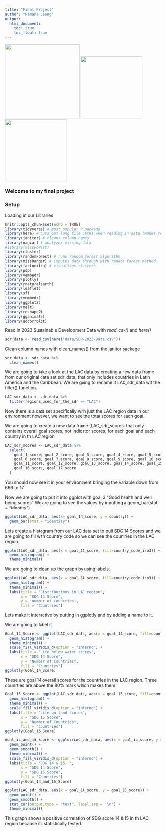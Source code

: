 ```yaml
---
title: "Final Project"
author: "Hamana Leong"
output: 
  html_document:
    toc: true
    toc_float: true
---
```



<img src="`r here::here('logos/SpiceLogo1.png')`" width="240" /> <img src="`r here::here('logos/cifal_logo.png')`" width="200" /> <img src="`r here::here('logos/HAB-50th-transp-web.png')`" width="200" />


### Welcome to my final project


### Setup

Loading in our Libraries

```r
knitr::opts_chunk$set(echo = TRUE)
library(tidyverse) # most popular R package
library(here) # cuts out long file paths when reading in data (makes reproducible)
library(janitor) # cleans column names
library(naniar) # analyzes missing data
#library(missForest)
library(cluster) 
library(randomForest) # runs random forest algorithm
library(missRanger) # imputes data through with random forest method
library(factoextra) # visualizes clusters
library(pdp)
library(vembedr)
library(plotly)
library(rnaturalearth)
library(leaflet)
library(sf)
library(vembedr)
library(ggplot2)
library(melt)
library(reshape2)
library(gganimate)
library(ggcorrplot)
```

Read in 2023 Sustainable Development Data with *read_csv()* and *here()*


```r
sdr_data <- read_csv(here("data/SDR-2023-Data.csv"))
```



Clean column names with clean_names() from the janitor package

```r
sdr_data <- sdr_data %>% 
  clean_names()
```



We are going to take a look at the LAC data by creating a new data frame from our original data set sdr_data, that only includes countries in Latin America and the Caribbean. We are going to rename it LAC_sdr_data wit the filter() function.

```r
LAC_sdr_data <- sdr_data %>%
  filter(regions_used_for_the_sdr == "LAC")
```

Now there is a data set specifically with just the LAC region data in our environment however, we want to see the total scores for each goal.




We are going to create a new data frame (LAC_sdr_scores) that only contains overall goal scores, not indicator scores, for each goal and each country in th LAC region


```r
LAC_sdr_scores <- LAC_sdr_data %>%
  select(
    goal_1_score, goal_2_score, goal_3_score, goal_4_score, goal_5_score,
    goal_6_score, goal_7_score, goal_8_score, goal_9_score, goal_10_score,
    goal_11_score, goal_12_score, goal_13_score, goal_14_score, goal_15_score,
    goal_16_score, goal_17_score
  )
```





You should now see it in your environment bringing the variable down from 666 to 17 


Now we are going to put it into ggplot with goal 3 "Good health and well being scores"
 We are going to see the values by inputting a geom_bar(stat = "identity")

```r
ggplot(LAC_sdr_data, aes(x= goal_14_score, y = country)) +
  geom_bar(stat = "identity")

```





Lets create a histogram from our LAC data set to pull SDG 14 Scores and we are going to fill with country code so we can see the countries in the LAC region.

```r
ggplot(LAC_sdr_data, aes(x = goal_14_score, fill=country_code_iso3)) +
  geom_histogram() +
  theme_minimal()
```


We are going to clean up the graph by using labels.


```r
ggplot(LAC_sdr_data, aes(x = goal_14_score, fill=country_code_iso3)) +
  geom_histogram() +
  theme_minimal() +
  labs(title = "Distributions in LAC region",
       x = "SDG 14 Score",
       y = "Number of Countries",
       fill = "Countries")
```



Lets make it interactive by putting in ggplotly and by adding a name to it.

We are going to label it 



```r
Goal_14_Score <- ggplot(LAC_sdr_data, aes(x = goal_14_score, fill=country_code_iso3)) +
  geom_histogram() +
  theme_minimal() +
  scale_fill_viridis_d(option = "inferno") +
  labs(title = "Life below water scores",
       x = "SDG 14 Score",
       y = "Number of Countries",
       fill = "Countries")
ggplotly(Goal_14_Score)
```


These are goal 14 overall scores for the countries in the LAC region. Three counrties are above the 80% mark which makes them 


```r
Goal_15_Score <- ggplot(LAC_sdr_data, aes(x = goal_15_score, fill=country_code_iso3)) +
  geom_histogram() +
  theme_minimal() +
  scale_fill_viridis_d(option = "inferno") +
  labs(title = "Life on land scores",
       x = "SDG 15 Score",
       y = "Number of Countries",
       fill = "Countries")
ggplotly(Goal_15_Score)
```






```r
Goal_14_and_15_Score <- ggplot(LAC_sdr_data, aes(x = goal_14_score, y = goal_15_score, label = country)) +
  geom_point() +
  geom_smooth() +
  theme_minimal() +
  scale_fill_viridis_d(option = "inferno") +
  labs(title = "SDG 14 & 15  ",
       x = "SDG 14 Score",
       y = "SDG 15 Score",
       fill = "Countries")
ggplotly(Goal_14_and_15_Score)
```




```r
ggplot(LAC_sdr_data, aes(x = goal_14_score, y = goal_15_score)) +
  geom_point() +
  geom_smooth() +
  stat_cor(output.type = "text", label.sep = '\n') +
  theme_minimal()
```
This graph shows a positive correlation of SDG score 14 & 15 in th LAC region because its statistically tested.












